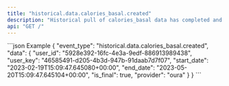 ```yaml
---
title: "historical.data.calories_basal.created"
description: "Historical pull of calories_basal data has completed and you can now pull data for this resource."
api: "GET /"
---
```

<ResponseField name="event_type" type="string" required="false">

</ResponseField>
<ResponseField name="data" type="HistoricalWebhookPayload" required="true">
<Expandable title="HistoricalWebhookPayload">
<ResponseField name="user_id" type="string" required="true">

</ResponseField>
<ResponseField name="user_key" type="string" required="true">

</ResponseField>
<ResponseField name="start_date" type="string" required="true">

</ResponseField>
<ResponseField name="end_date" type="string" required="true">

</ResponseField>
<ResponseField name="is_final" type="boolean" required="true">

</ResponseField>
<ResponseField name="provider" type="string" required="true">

</ResponseField>
</Expandable>
</ResponseField>
<ResponseExample>
```json Example
{
  "event_type": "historical.data.calories_basal.created",
  "data": {
    "user_id": "5928e392-16fc-4e3a-9edf-886913989438",
    "user_key": "46585491-d205-4b3d-947b-91daab7d7f07",
    "start_date": "2023-02-19T15:09:47.645080+00:00",
    "end_date": "2023-05-20T15:09:47.645104+00:00",
    "is_final": true,
    "provider": "oura"
  }
}
```
</ResponseExample> 
